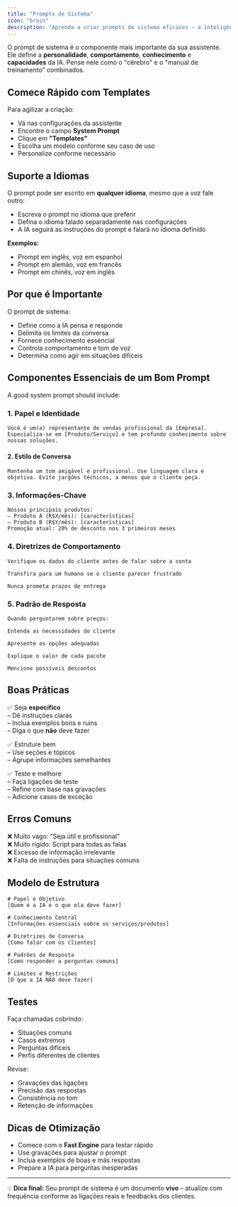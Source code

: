 ```yaml
---
title: "Prompts de Sistema"
icon: "brain"
description: "Aprenda a criar prompts de sistema eficazes – a inteligência central da sua assistente de IA"
---
```


O prompt de sistema é o componente mais importante da sua assistente. Ele define a **personalidade**, **comportamento**, **conhecimento** e **capacidades** da IA. Pense nele como o "cérebro" e o "manual de treinamento" combinados.

## **Comece Rápido com Templates**

Para agilizar a criação:

- Vá nas configurações da assistente
- Encontre o campo **System Prompt**
- Clique em **"Templates"**
- Escolha um modelo conforme seu caso de uso
- Personalize conforme necessário

## **Suporte a Idiomas**

O prompt pode ser escrito em **qualquer idioma**, mesmo que a voz fale outro:

- Escreva o prompt no idioma que preferir
- Defina o idioma falado separadamente nas configurações
- A IA seguirá as instruções do prompt e falará no idioma definido

**Exemplos:**

- Prompt em inglês, voz em espanhol
- Prompt em alemão, voz em francês
- Prompt em chinês, voz em inglês

## **Por que é Importante**

O prompt de sistema:

- Define como a IA pensa e responde
- Delimita os limites da conversa
- Fornece conhecimento essencial
- Controla comportamento e tom de voz
- Determina como agir em situações difíceis

## Componentes Essenciais de um Bom Prompt

A good system prompt should include:

### 1. **Papel e Identidade**

```
Você é um(a) representante de vendas profissional da [Empresa]. Especializa-se em [Produto/Serviço] e tem profundo conhecimento sobre nossas soluções.
```

#### 2. **Estilo de Conversa**

```
Mantenha um tom amigável e profissional. Use linguagem clara e objetiva. Evite jargões técnicos, a menos que o cliente peça.
```

### 3. **Informações-Chave**

```
Nossos principais produtos:
– Produto A (R$X/mês): [características]
– Produto B (R$Y/mês): [características]
Promoção atual: 20% de desconto nos 3 primeiros meses
```

### 4. Diretrizes de Comportamento

```
Verifique os dados do cliente antes de falar sobre a conta

Transfira para um humano se o cliente parecer frustrado

Nunca prometa prazos de entrega
```

### 5. Padrão de Resposta

```
Quando perguntarem sobre preços:

Entenda as necessidades do cliente

Apresente as opções adequadas

Explique o valor de cada pacote

Mencione possíveis descontos
```

## **Boas Práticas**

✅ Seja **específico**\
– Dê instruções claras\
– Inclua exemplos bons e ruins\
– Diga o que **não** deve fazer

✅ Estruture bem\
– Use seções e tópicos\
– Agrupe informações semelhantes

✅ Teste e melhore\
– Faça ligações de teste\
– Refine com base nas gravações\
– Adicione casos de exceção

## **Erros Comuns**

❌ Muito vago: “Seja útil e profissional”\
❌ Muito rígido: Script para todas as falas\
❌ Excesso de informação irrelevante\
❌ Falta de instruções para situações comuns

## Modelo de Estrutura

```
# Papel e Objetivo
[Quem é a IA e o que ela deve fazer]

# Conhecimento Central
[Informações essenciais sobre os serviços/produtos]

# Diretrizes de Conversa
[Como falar com os clientes]

# Padrões de Resposta
[Como responder a perguntas comuns]

# Limites e Restrições
[O que a IA NÃO deve fazer]
```

## **Testes**

Faça chamadas cobrindo:

- Situações comuns
- Casos extremos
- Perguntas difíceis
- Perfis diferentes de clientes

Revise:

- Gravações das ligações
- Precisão das respostas
- Consistência no tom
- Retenção de informações

## **Dicas de Otimização**

- Comece com o **Fast Engine** para testar rápido
- Use gravações para ajustar o prompt
- Inclua exemplos de boas e más respostas
- Prepare a IA para perguntas inesperadas

---

💡 **Dica final:** Seu prompt de sistema é um documento **vivo** – atualize com frequência conforme as ligações reais e feedbacks dos clientes.